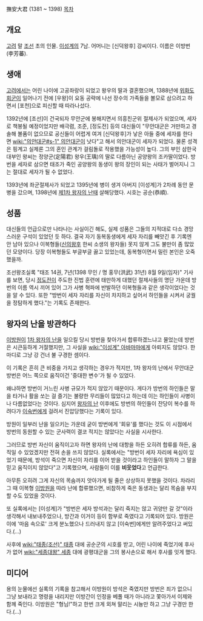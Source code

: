 撫安大君
(1381 ~ 1398)
[[목차]]
== 개요 ==
[[고려]] 말 [[조선]] 초의 인물. [[이성계]]의 7남. 어머니는 [신덕왕후] 강씨이다. 이름은 이방번(李芳蕃).

== 생애 ==
[[고려]]에서는 어린 나이에 고공좌랑이 되었고 왕우의 딸과 결혼했으며, 1388년에 [[위화도 회군]]이 일어나기 전에 [우왕]이 요동 공략에 나선 장수의 가족들을 볼모로 삼으려고 하면서 [포천]으로 피신할 때 따라나섰다.

1392년에 [조선]이 건국되자 무안군에 봉해지면서 의흥친군위 절제사가 되었으며, 세자로 책봉될 예정이었지만 배극렴, 조준, [정도전] 등의 대신들이 "무안대군은 거만하고 경솔해 볼품이 없으므로 공신들이 어렵게 여겨 [신덕왕후]가 낳은 아들 중에 세자를 한다면 [[wiki:"의안대군#s-1" 의안대군]]이 낫다"고 해서 의안대군이 세자가 되었다. 물론 성격은 핑계고 실제론 그의 혼인 관계가 걸림돌로 작용했을 가능성이 높다. 그의 부인 삼한국대부인 왕씨는 정양군(定陽君) 왕우(王瑀)의 딸로 다름아닌 공양왕의 조카딸이었다. 방번을 세자로 삼으면 태조가 죽인 공양왕의 동생이 왕의 장인이 되는 사태가 벌어지니 그는 절대로 세자가 될 수 없었다.  

1393년에 좌군절제사가 되었고 1395년에 병이 생겨 아버지 [이성계]가 2차례 동안 문병을 갔으며, 1398년에 [[제1차 왕자의 난]]때 살해당했다. 시호는 공순(恭順).

== 성품 ==
대신들의 언급으로만 나타나는 사실이긴 해도, 실제 성품은 그들의 지적대로 다소 경망스러운 구석이 있었던 듯 하다. 결국 자기 동복동생에게 세자 자리를 빼앗긴 후 기록엔 안 남아 있으나 이복형들([[신의왕후]] 한씨 소생의 왕자들) 못지 않게 그도 불만이 좀 많았던 모양이다. 당장 이복형들도 부글부글 끓고 있었는데, 동복형이면서 밀린 본인은 오죽했을까. 

조선왕조실록 "태조 14권, 7년(1398 무인 / 명 홍무(洪武) 31년) 8월 9일(임자)" 기사를 보면, 당시 [[정도전]]이 주도한 진법 훈련에 태만하게 대했던 절제사들의 명단 가운데 방번의 이름 역시 끼어 있어 그가 사병 혁파에 반발하던 이복형들과 같은 생각이었다는 것을 알 수 있다. 또한 "방번이 세자 자리를 자신이 차지하고 싶어서 하인들을 시켜서 궁궐을 정탐하게 했다."는 기록도 존재한다.

== 왕자의 난을 방관하다 ==
[[이방원]]이 [[1차 왕자의 난]]을 일으킬 당시 방번을 찾아가서 합류하겠느냐고 물었는데 방번은 시큰둥하게 거절했지만, 그 사실을 [[wiki:"이성계" 아바마마]]에게 아뢰지도 않았다. 한마디로 그냥 강 건너 불 구경한 셈이다.

이 기록은 흔히 큰 비중을 가지고 생각하는 경우가 적지만, 1차 왕자의 난에서 무안대군 방번은 어느 쪽으로 움직이건 '중대한 변수'가 될 수 있었다.

왜냐하면 방번이 거느린 사병 규모가 적지 않았기 때문이다. 게다가 방번의 하인들은 말을 타거나 활을 쏘는 걸 즐기는 불량한 무리들이 많았다고 하는데 이는 하인들이 사병이나 다름없었다는 것이다. 심지어 [[왕자의 난]] 이후에도 방번의 하인들이 잔당이 복수를 하려다가 [[이숙번]]에게 걸려서 진압당했다는 기록이 있다.

방원이 일부러 난을 일으키는 가운데 굳이 방번에게 '회유'를 했다는 것도 이 시점에서 방번의 동원할 수 있는 군사력이 결코 적지는 않았다는 사실을 시사한다.

그러므로 방번 자신이 움직이고자 하면 왕자의 난에 대항을 하든 오히려 합류를 하든, 움직일 수 있었겠지만 전혀 손을 쓰지 않았다. 실록에서는 "방번이 세자 자리에 욕심이 있었기 때문에, 방석이 죽으면 자신이 자리를 이어 받을 것이라고 하인들이 말하자 그 말을 믿고 움직이지 않았다"고 기록했으며, 사람들이 이를 '''비웃었다'''고 언급한다.

아무튼 오히려 그게 자신의 목숨까지 앗아가게 될 줄은 상상하지 못했을 것이다. 차라리 그 때 이복형 [[이방원]]을 따라 난에 합류했으면, 비참하게 죽은 동생과는 달리 목숨을 부지할 수도 있었을 것이다. 

또 실록에서는 [이성계]가 "방번은 세자 방석과는 달리 죽지는 않고 귀양만 갈 것"이라 생각해서 내보내주었으나, 방간과 이거이 등이 함부로 죽였다고 기록되어 있다. 방원은 이에 '마음 속으로' 크게 분노했으나 드러내지 않고 [이숙번]에게만 알려주었다고 써있다.(…)

사후에 [[wiki:"태종(조선)" 태종]] 대에 공순군의 시호를 받고, 어린 나이에 죽었기에 후사가 없어 [[wiki:"세종대왕" 세종]] 대에 광평대군을 그의 봉사손으로 해서 후사를 잇게 했다.

== 미디어 ==
용의 눈물에선 실록의 기록을 참고해서 이방원이 방석은 죽였지만 방번은 죄가 없으니 그냥 보내라고 명령을 내리지만 이방간이 인정을 베풀 때가 아니라고 쫓아가서 이제와 함께 죽인다. 이방원은 "형님!"하고 한번 크게 외쳐 말리는 시늉만 하고 그냥 구경만 한다.(...)
